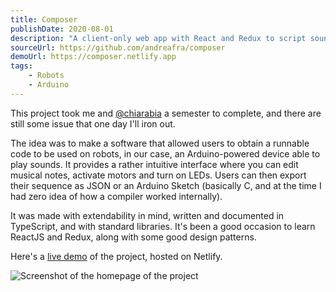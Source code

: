 ```yaml
---
title: Composer
publishDate: 2020-08-01
description: "A client-only web app with React and Redux to script sound and actions in robots."
sourceUrl: https://github.com/andreafra/composer
demoUrl: https://composer.netlify.app
tags:
    - Robots
    - Arduino
---
```


This project took me and [@chiarabia](https://github.com/chiarabia) a semester to complete, and there are still some issue that one day I'll iron out.

The idea was to make a software that allowed users to obtain a runnable code to be used on robots, in our case, an Arduino-powered device able to play sounds. It provides a rather intuitive interface where you can edit musical notes, activate motors and turn on LEDs. Users can then export their sequence as JSON or an Arduino Sketch (basically C, and at the time I had zero idea of how a compiler worked internally).

It was made with extendability in mind, written and documented in TypeScript, and with standard libraries. It's been a good occasion to learn ReactJS and Redux, along with some good design patterns.

Here's a [live demo](https://composer.netlify.app) of the project, hosted on Netlify.

![Screenshot of the homepage of the project](../../assets/composer.png)
